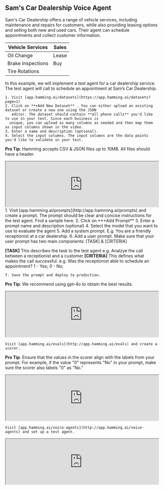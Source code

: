 ## Sam's Car Dealership Voice Agent

Sam's Car Dealership offers a range of vehicle services, including maintenance and repairs for customers, while also providing leasing options and selling both new and used cars. Their agent can schedule appointments and collect customer information.

| Vehicle Services  | Sales     | 
|------------|------------------|
| Oil Change | Lease            |
| Brake Inspections | Buy       |
| Tire Rotations |              | 


In this example, we will implement a test agent for a car dealership service. The test agent will call to schedule an appointment at Sam’s Car Dealership.


<Steps>
  <Step title= "1. Create A Dataset">
    
    1. Visit [app.hamming.ai/datasets](https://app.hamming.ai/datasets?page=1)
    2. Click on **+Add New Dataset** . You can either upload an existing dataset or create a new one using the JSON 
       editor. The dataset should contain **all phone calls** you'd like to use in your test. Since each business is 
      unique, you can upload as many columns as needed and then map them as input columns shown in the video.
    3. Enter a name and description (optional).
    4. Select the input columns. The input columns are the data points you'd like to validate in your test.

<Tip>

**Pro Tip**: Hamming accepts CSV & JSON files up to 10MB. All files should have a header.

</Tip>

<iframe src="https://drive.google.com/file/d/1NgsQL6KXKV3_Dh0f2JbtdW8_9iMSNCuA/preview" width="100%" height="auto" allowfullscreen></iframe>

  </Step>

 <Step title="2. Create A Prompt" >
    1. Visit [app.hamming.ai/prompts](http://app.hamming.ai/prompts) and create a prompt.
       The prompt should be clear and concise instructions for the test agent. Find a sample here. 
    2. Click on **+Add Prompt**
    3. Enter a prompt name and description (optional)
    4. Select the model that you want to use to evaluate the agent
    5. Add a system prompt. E.g. You are a friendly receptionist at a car dealership.
    6. Add a user prompt. Make sure that your user prompt has two main components: [TASK] & [CRITERIA]  

**[TASK]** This describes the task to the test agent e.g. Analzye the call between a receptionist and a customer 
**[CRITERIA]** This defines what makes the call successful. e.g. Was the receptionist able to schedule an appointment? 1 - Yes; 0 - No;

    7. Save the prompt and deploy to production.

<Tip>

**Pro Tip**: We recommend using gpt-4o to obtain the best results. 

</Tip>
    
<iframe src="https://drive.google.com/file/d/15uCzThN6qKbA52YQ1w6qnSV7Hh_suMOo/preview" width="100%" height="auto" allowfullscreen></iframe>
 

  </Step>

<Step title="3. Create A Scorer">

    Visit [app.hamming.ai/evals](http://app.hamming.ai/evals) and create a scorer. 

<Tip>

**Pro Tip**: Ensure that the values in the scorer align with the labels from your prompt. For example, if the value "0" represents "No" in your prompt, make sure the scorer also labels "0" as "No."

</Tip>

<iframe src="https://drive.google.com/file/d/15axxImJMGy14Yg4LaJx7pJnTv-Y50Qpd/preview" width="100%" height="auto" allowfullscreen></iframe>

  </Step>

<Step title="4. Create A Voice Agent">

    Visit [app.hamming.ai/voice-agents](http://app.hamming.ai/voice-agents) and set up a test agent.

<iframe src="https://drive.google.com/file/d/1mz20o2lDraIasmBO0ZVU7Xzfd3ej2yDZ/preview" width="100%" height="auto" allowfullscreen></iframe>


  </Step>




</Steps>







